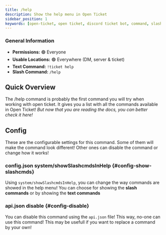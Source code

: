 ```yaml
---
title: /help
description: Show the help menu in Open Ticket
sidebar_position: 1
keywords: [open-ticket, open ticket, discord ticket bot, command, slash command, help]
---
```


### General Information
- **Permissions:** 🟢 Everyone
- **Usable Locations:** 🟢 Everywhere (DM, server & ticket)
- **Text Command:** `!ticket help`
- **Slash Command:** `/help`

## Quick Overview
The /help command is probably the first command you will try when working with open ticket.
It gives you a list with all the commands available in Open Ticket!
*But now that you are reading the docs, you can better check it here!*

<GoodImage src="/img/docs-v3/commands/help_slash.png" size="50%"></GoodImage>

## Config
These are the <InlineLink url="docs/config/main" isdoc="true">configurable settings</InlineLink> for this command.
Some of them will make the command look different!
Other ones can disable the command or change how it works!

### <InlineLink url="docs/config/main" isdoc="true"><LabelText color="blue">config.json</LabelText></InlineLink> system/showSlashcmdsInHelp \{#config-show-slashcmds}
Using `system/showSlashcmdsInHelp`, you can change the way commands are showed in the help menu!
You can choose for showing the **slash commands** or by showing the **text commands**

<FlexHorizontal mode="left">
    <GoodImage src="/img/docs-v3/commands/help_slash.png" size="40%"></GoodImage>
    <GoodImage src="/img/docs-v3/commands/help_text.png" size="40%"></GoodImage>
</FlexHorizontal>

### <InlineLink url="docs/config/api" isdoc="true"><LabelText color="red">api.json</LabelText></InlineLink> disable \{#config-disable}
You can disable this command using the `api.json` file! This way, no-one can use this command!
This may be usefull if you want to replace a command by your own!